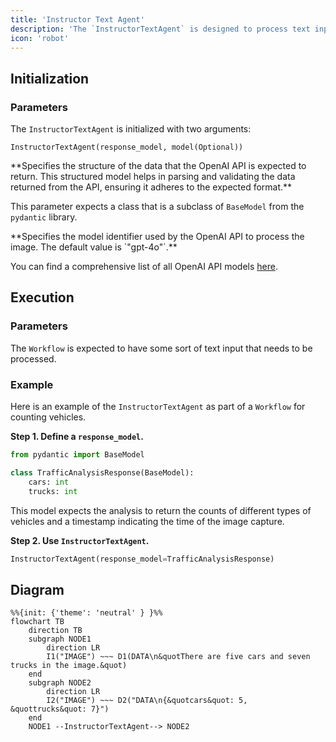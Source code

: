 ```yaml
---
title: 'Instructor Text Agent'
description: 'The `InstructorTextAgent` is designed to process text inputs and extract structured data.'
icon: 'robot'
---
```

## Initialization

### Parameters

The `InstructorTextAgent` is initialized with two arguments: 

```
InstructorTextAgent(response_model, model(Optional))
```

<ResponseField name="response_model" type="BaseModel" required>
**Specifies the structure of the data that the OpenAI API is expected to return. This structured model helps in parsing and validating the data returned from the API, ensuring it adheres to the expected format.**

This parameter expects a class that is a subclass of `BaseModel` from the `pydantic` library. 
</ResponseField>

<ResponseField name="model" type="Optional[String]">
**Specifies the model identifier used by the OpenAI API to process the image. The default value is `"gpt-4o"`.**

You can find a comprehensive list of all OpenAI API models [here](https://platform.openai.com/docs/models).
</ResponseField>

## Execution

### Parameters
The `Workflow` is expected to have some sort of text input that needs to be processed.

### Example

Here is an example of the `InstructorTextAgent` as part of a `Workflow` for counting vehicles.

**Step 1. Define a `response_model`.**

```python example.py
from pydantic import BaseModel

class TrafficAnalysisResponse(BaseModel):
    cars: int
    trucks: int
```

This model expects the analysis to return the counts of different types of vehicles and a timestamp indicating the time of the image capture.

**Step 2. Use `InstructorTextAgent`.**

```python example.py
InstructorTextAgent(response_model=TrafficAnalysisResponse)
```

## Diagram

```mermaid
%%{init: {'theme': 'neutral' } }%%
flowchart TB
    direction TB
    subgraph NODE1
        direction LR
        I1("IMAGE") ~~~ D1(DATA\n&quotThere are five cars and seven trucks in the image.&quot)
    end
    subgraph NODE2
        direction LR
        I2("IMAGE") ~~~ D2("DATA\n{&quotcars&quot: 5, &quottrucks&quot: 7}")
    end
    NODE1 --InstructorTextAgent--> NODE2
```